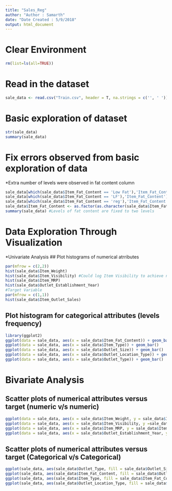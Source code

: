 ```yaml
---
title: "Sales_Reg"
author: "Author : Samarth"
date: "Date Created : 5/9/2018"
output: html_document
---
```


# Clear Environment
```r
rm(list=ls(all=TRUE))
```

# Read in the dataset 
```r
sale_data <- read.csv("Train.csv", header = T, na.strings = c('', ' '))
```

# Basic exploration of dataset
```r
str(sale_data)
summary(sale_data)
```

# Fix errors observed from basic exploration of data 
*Extra number of levels were observed in fat content column
```r
sale_data[which(sale_data$Item_Fat_Content == 'Low Fat'),'Item_Fat_Content'] <- 'low fat'
sale_data[which(sale_data$Item_Fat_Content == 'LF'),'Item_Fat_Content'] <- 'low fat'
sale_data[which(sale_data$Item_Fat_Content == 'reg'),'Item_Fat_Content'] <- 'Regular'
sale_data$Item_Fat_Content <- as.factor(as.character(sale_data$Item_Fat_Content))
summary(sale_data) #Levels of fat content are fixed to two levels
```

# Data Exploration Through Visualization
*Univariate Analysis
## Plot histograms of numerical atrributes
```r
par(mfrow = c(2,2))
hist(sale_data$Item_Weight)
hist(sale_data$Item_Visibility) #Could log Item Visibility to achieve normal distribution
hist(sale_data$Item_MRP)
hist(sale_data$Outlet_Establishment_Year)
#Target Variable
par(mfrow = c(1,1))
hist(sale_data$Item_Outlet_Sales)
```

## Plot histogram for categorical attributes (levels frequency)
```r
library(ggplot2)
ggplot(data = sale_data, aes(x = sale_data$Item_Fat_Content)) + geom_bar()
ggplot(data = sale_data, aes(x = sale_data$Item_Type)) + geom_bar()
ggplot(data = sale_data, aes(x = sale_data$Outlet_Size)) + geom_bar()
ggplot(data = sale_data, aes(x = sale_data$Outlet_Location_Type)) + geom_bar()
ggplot(data = sale_data, aes(x = sale_data$Outlet_Type)) + geom_bar()
```

# Bivariate Analysis
## Scatter plots of numerical attributes versus target (numeric v/s numeric)
```r
ggplot(data = sale_data, aes(x = sale_data$Item_Weight, y = sale_data$Item_Outlet_Sales)) + geom_point()
ggplot(data = sale_data, aes(x = sale_data$Item_Visibility, y =sale_data$Item_Outlet_Sales)) + geom_point()
ggplot(data = sale_data, aes(x = sale_data$Item_MRP, y = sale_data$Item_Outlet_Sales)) + geom_point()
ggplot(data = sale_data, aes(x = sale_data$Outlet_Establishment_Year, y = sale_data$Item_Outlet_Sales)) + geom_point()
```

## Scatter plots of numerical attributes versus target (Categorical v/s Categorical)
```r
ggplot(sale_data, aes(sale_data$Outlet_Type, fill = sale_data$Outlet_Size)) + geom_bar()
ggplot(sale_data, aes(sale_data$Item_Fat_Content, fill = sale_data$Outlet_Size)) + geom_bar()
ggplot(sale_data, aes(sale_data$Item_Type, fill = sale_data$Item_Fat_Content)) + geom_bar()
ggplot(sale_data, aes(sale_data$Outlet_Location_Type, fill = sale_data$Item_Type)) + geom_bar()
```








